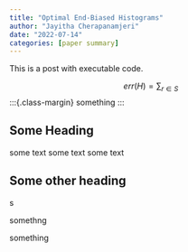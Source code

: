 ```yaml
---
title: "Optimal End-Biased Histograms"
author: "Jayitha Cherapanamjeri"
date: "2022-07-14"
categories: [paper summary]
---
```


This is a post with executable code.

$$err(H) = \sum_{r \in S} \;$$
:::{.class-margin}
something
:::

## Some Heading

some text some text some text

## Some other heading
s

somethng

something



